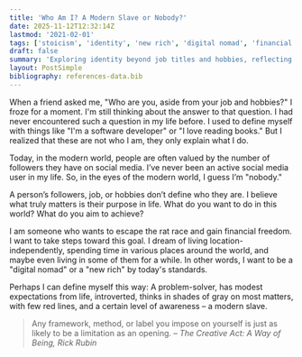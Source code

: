 ```yaml
---
title: 'Who Am I? A Modern Slave or Nobody?'
date: 2025-11-12T12:32:14Z
lastmod: '2021-02-01'
tags: ['stoicism', 'identity', 'new rich', 'digital nomad', 'financial freedom']
draft: false
summary: 'Exploring identity beyond job titles and hobbies, reflecting on life’s purpose, and the aspiration to escape the rat race for a financially free and location-independent lifestyle.'
layout: PostSimple
bibliography: references-data.bib
---
```


When a friend asked me, "Who are you, aside from your job and hobbies?" I froze for a moment. I'm still thinking about the answer to that question. I had never encountered such a question in my life before. I used to define myself with things like "I'm a software developer" or "I love reading books." But I realized that these are not who I am, they only explain what I do.

Today, in the modern world, people are often valued by the number of followers they have on social media. I’ve never been an active social media user in my life. So, in the eyes of the modern world, I guess I’m "nobody."

A person’s followers, job, or hobbies don’t define who they are. I believe what truly matters is their purpose in life. What do you want to do in this world? What do you aim to achieve?

I am someone who wants to escape the rat race and gain financial freedom. I want to take steps toward this goal. I dream of living location-independently, spending time in various places around the world, and maybe even living in some of them for a while. In other words, I want to be a "digital nomad" or a "new rich" by today's standards.

Perhaps I can define myself this way: A problem-solver, has modest expectations from life, introverted, thinks in shades of gray on most matters, with few red lines, and a certain level of awareness – a modern slave.

> Any framework, method, or label you impose on yourself is just as likely to be a limitation as an opening.
> – _The Creative Act: A Way of Being, Rick Rubin_
